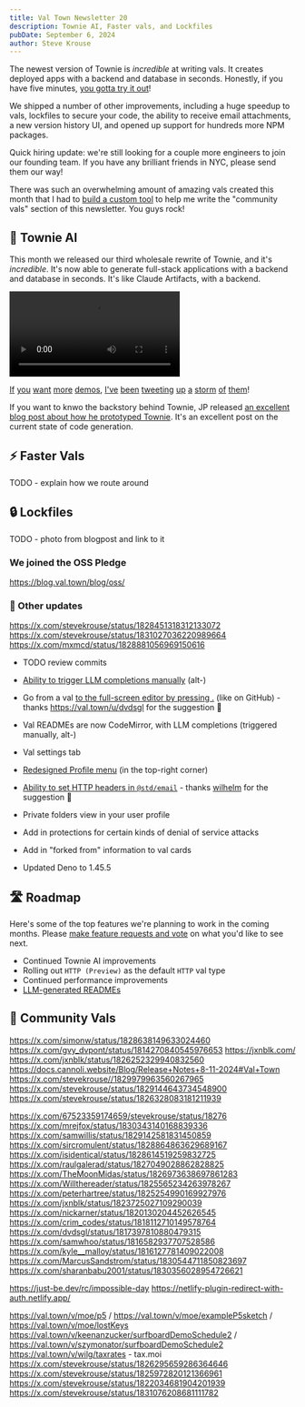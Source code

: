 ```yaml
---
title: Val Town Newsletter 20
description: Townie AI, Faster vals, and Lockfiles
pubDate: September 6, 2024
author: Steve Krouse
---
```



The newest version of Townie is _incredible_ at writing vals. It creates deployed apps with a backend and database in seconds. Honestly, if you have five minutes, [you gotta try it out](https://val.town/townie)!

We shipped a number of other improvements, including a huge speedup to vals, lockfiles to secure your code, the ability to receive email attachments, a new version history UI, and opened up support for hundreds more NPM packages.

Quick hiring update: we're still looking for a couple more engineers to join our founding team. If you have any brilliant friends in NYC, please send them our way!

There was such an overwhelming amount of amazing vals created this month that I had to [build a custom tool](TODO) to help me write the "community vals" section of this newsletter. You guys rock!

## 🤖 Townie AI

This month we released our third wholesale rewrite of Townie, and it's _incredible_. It's now able to generate full-stack applications with a backend and database in seconds. It's like Claude Artifacts, with a backend.

<video controls loop class="image-rounded">
  <source src="/video/TownieIntro.mp4" />
</video>

[If](https://x.com/stevekrouse/status/1826728366549975506) [you](https://x.com/stevekrouse/status/1824823444485415000) [want](https://x.com/stevekrouse/status/1823825618246779241) [more](https://x.com/stevekrouse/status/1826336463543566826) [demos](https://x.com/stevekrouse/status/1825978445697819067), [I've](https://x.com/stevekrouse/status/1828864172567712103) [been](https://x.com/stevekrouse/status/1828831012966777263) [tweeting](https://x.com/stevekrouse/status/1827046592806891580) [up](https://x.com/stevekrouse/status/1827036933823848553) [a](https://x.com/stevekrouse/status/182636536262528211) [storm](https://x.com/stevekrouse/status/1826356154525778404) [of](https://x.com/stevekrouse/status/1826317269657395227) [them](https://x.com/stevekrouse/status/1831046366904353066)!

If you want to knwo the backstory behind Townie, JP released [an excellent blog post about how he prototyped Townie](TODO). It's an excellent post on the current state of code generation.

## ⚡️ Faster Vals

TODO - explain how we route around

## 🔒 Lockfiles

TODO - photo from blogpost and link to it

### We joined the OSS Pledge

https://blog.val.town/blog/oss/

### 🎉 Other updates

https://x.com/stevekrouse/status/1828451318312133072
https://x.com/stevekrouse/status/1831027036220989664
https://x.com/mxmcd/status/1828881056969150616

- TODO review commits

- [Ability to trigger LLM completions manually](https://x.com/stevekrouse/status/1821229088209862848) (alt-\)
- Go from a val [to the full-screen editor by pressing .](TODO) (like on GitHub) - thanks https://val.town/u/dvdsgl for the suggestion 🙏
- Val READMEs are now CodeMirror, with LLM completions (triggered manually, alt-\)
- Val settings tab
- [Redesigned Profile menu](https://x.com/stevekrouse/status/1819005362877407357) (in the top-right corner)
- [Ability to set HTTP headers in `@std/email`](https://github.com/val-town/val-town-product/discussions/142) - thanks [wilhelm](https://github.com/wilhelmklopp) for the suggestion 🙏
- Private folders view in your user profile
- Add in protections for certain kinds of denial of service attacks
- Add in "forked from" information to val cards
- Updated Deno to 1.45.5

## 🛣️ Roadmap

Here's some of the top features we're planning to work in the coming months. Please [make feature requests and vote](https://github.com/val-town/val-town-product/discussions?discussions) on what you'd like to see next.

- Continued Townie AI improvements
- Rolling out `HTTP (Preview)` as the default `HTTP` val type
- Continued performance improvements
- [LLM-generated READMEs](https://github.com/val-town/val-town-product/discussions/26)

## 🌟 Community Vals

https://x.com/simonw/status/1828638149633024460
https://x.com/gvy_dvpont/status/1814270840545976653
https://jxnblk.com/
https://x.com/jxnblk/status/1826252329940832560
https://docs.cannoli.website/Blog/Release+Notes+8-11-2024#Val+Town
https://x.com/stevekrouse//1829979963560267965
https://x.com/stevekrouse/status/1829144643734548900
https://x.com/stevekrouse/status/1826328083181211939

https://x.com/67523359174659/stevekrouse/status/18276
https://x.com/mrejfox/status/1830343140168839336
https://x.com/samwillis/status/1829142581831450859
https://x.com/sircromulent/status/1828864863629689167
https://x.com/isidentical/status/1828614519259832725
https://x.com/raulgalerad/status/1827049028862828825
https://x.com/TheMoonMidas/status/1826973638697861283
https://x.com/Willthereader/status/1825565234263978267
https://x.com/peterhartree/status/1825254990169927976
https://x.com/jxnblk/status/1823725027109290039
https://x.com/nickarner/status/1820130204452626545
https://x.com/crim_codes/status/1818112710149578764
https://x.com/dvdsgl/status/1817397810880479315
https://x.com/samwhoo/status/1816582937707528586
https://x.com/kyle__malloy/status/1816127781409022008
https://x.com/MarcusSandstrom/status/1830544711850823697
https://x.com/sharanbabu2001/status/1830356028954726621

https://just-be.dev/rc/impossible-day
https://netlify-plugin-redirect-with-auth.netlify.app/

https://val.town/v/moe/p5 / https://val.town/v/moe/exampleP5sketch / https://val.town/v/moe/lostKeys
https://val.town/v/keenanzucker/surfboardDemoSchedule2 / https://val.town/v/szymonator/surfboardDemoSchedule2
https://val.town/v/wilg/taxrates - tax.moi
https://x.com/stevekrouse/status/1826295659286364646
https://x.com/stevekrouse/status/1825972820121366961
https://x.com/stevekrouse/status/1822034681904201939
https://x.com/stevekrouse/status/1831076208681111782
